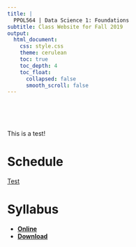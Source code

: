 ```yaml
---
title: |
  PPOL564 | Data Science 1: Foundations
subtitle: Class Website for Fall 2019
output: 
  html_document:
    css: style.css
    theme: cerulean
    toc: true
    toc_depth: 4
    toc_float:
      collapsed: false
      smooth_scroll: false
---
```

<title>PPOL670</title>

<br>
<br>
<br>

This is a test!

# Schedule

[Test](index.html)

# Syllabus

- [**Online**](syllabus/PPOL564-Syllabus.html)
- [**Download**](syllabus/PPOL564-Syllabus.pdf)
